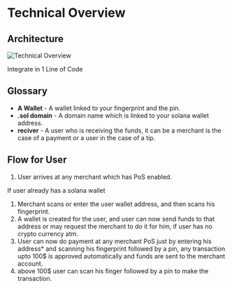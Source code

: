 # Technical Overview

## Architecture
![Technical Overview](/technical-1.png)

Integrate in 1 Line of Code

## Glossary
* **A Wallet** - A wallet linked to your fingerprint and the pin.
* **.sol domain** - A domain name which is linked to your solana wallet address.
* **reciver** - A user who is receiving the funds, it can be a merchant is the case of a payment or a user in the case of a tip.

## Flow for User

1. User arrives at any merchant which has PoS enabled.

If user already has a solana wallet

1. Merchant scans or enter the user wallet address, and then scans his fingerprint.
2. A wallet is created for the user, and user can now send funds to that address or may request the merchant to do it for him, if user has no crypto currency atm.
3. User can now do payment at any merchant PoS just by entering his address* and scanning his fingerprint followed by a pin, any transaction upto 100$ is approved automatically and funds are sent to the merchant account.
4. above 100$ user can scan his finger followed by a pin to make the transaction.

